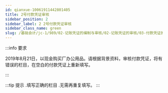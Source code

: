 ```yaml
---
id: qianxue-10061911442801405
title: 2号付款凭证审核
sidebar_position: 2
sidebar_label: 2 2号付款凭证审核
sidebar_class_name: green
slug: /基础会计/jc-1/989/02-记账凭证的编制与审核/02-记账凭证的审核/03-付款凭证的审核/qianxue-1006191028390290857/qianxue-10061911442801405/2号付款凭证审核
---
```


:::info 要求

2019年8月21日，以现金购买厂办公用品。请根据背景资料，审核付款凭证，将有错误的栏目，在空白的付款凭证上重新填写。

:::

:::tip 提示
  .填写正确的栏目
  .无需再重复填写。
:::
